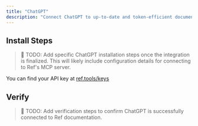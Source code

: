 ```yaml
---
title: "ChatGPT"
description: "Connect ChatGPT to up-to-date and token-efficient documentation."
---
```




## Install Steps

> 📝 TODO: Add specific ChatGPT installation steps once the integration is finalized. This will likely include configuration details for connecting to Ref's MCP server.

You can find your API key at [ref.tools/keys](https://ref.tools/keys)

## Verify

> 📝 TODO: Add verification steps to confirm ChatGPT is successfully connected to Ref documentation.

<GetHelp/>
